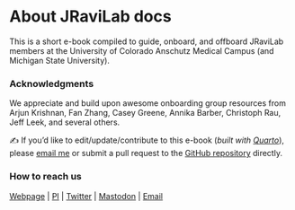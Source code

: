 # About JRaviLab docs {.unnumbered}

This is a short e-book compiled to guide, onboard, and offboard JRaviLab members at the University of Colorado Anschutz Medical Campus (and Michigan State University).

### Acknowledgments

We appreciate and build upon awesome onboarding group resources from Arjun Krishnan, Fan Zhang, Casey Greene, Annika Barber, Christoph Rau, Jeff Leek, and several others.

✍️ If you'd like to edit/update/contribute to this e-book (*built with [Quarto](https://quarto.org/docs/books)*), please [email me](mailto:janani.ravi@cuanschutz.edu) or submit a pull request to the [GitHub repository](https://github.com/JRaviLab/lab_docs) directly.

### How to reach us

[Webpage](https://jravilab.github.io) \| [PI](https://jravilab.github.io/#about) \| [Twitter](https://twitter.com/jravilab) \| [Mastodon](https://genomic.social/@jravilab) \| [Email](mailto:janani.ravi@cuanschutz.edu)
